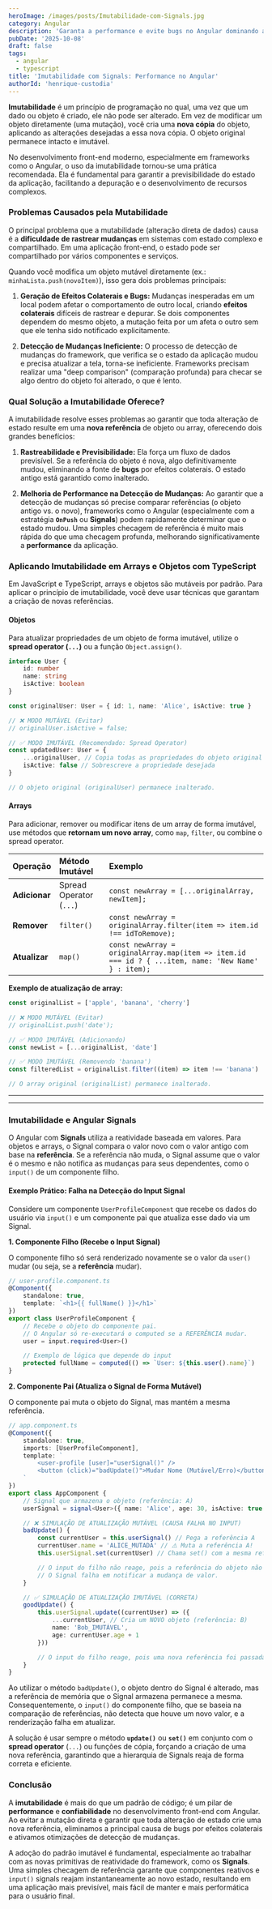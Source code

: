 ```yaml
---
heroImage: /images/posts/Imutabilidade-com-Signals.jpg
category: Angular
description: 'Garanta a performance e evite bugs no Angular dominando a imutabilidade. Entenda como atualizar arrays/objetos e por que ela é crucial para os Signals e Inputs.'
pubDate: '2025-10-08'
draft: false
tags:
  - angular
  - typescript
title: 'Imutabilidade com Signals: Performance no Angular'
authorId: 'henrique-custodia'
---
```



**Imutabilidade** é um princípio de programação no qual, uma vez que um dado ou objeto é criado, ele não pode ser alterado. Em vez de modificar um objeto diretamente (uma mutação), você cria uma **nova cópia** do objeto, aplicando as alterações desejadas a essa nova cópia. O objeto original permanece intacto e imutável.

No desenvolvimento front-end moderno, especialmente em frameworks como o Angular, o uso da imutabilidade tornou-se uma prática recomendada. Ela é fundamental para garantir a previsibilidade do estado da aplicação, facilitando a depuração e o desenvolvimento de recursos complexos.

### Problemas Causados pela Mutabilidade

O principal problema que a mutabilidade (alteração direta de dados) causa é a **dificuldade de rastrear mudanças** em sistemas com estado complexo e compartilhado. Em uma aplicação front-end, o estado pode ser compartilhado por vários componentes e serviços.

Quando você modifica um objeto mutável diretamente (ex.: `minhaLista.push(novoItem)`), isso gera dois problemas principais:

1.  **Geração de Efeitos Colaterais e Bugs:** Mudanças inesperadas em um local podem afetar o comportamento de outro local, criando **efeitos colaterais** difíceis de rastrear e depurar. Se dois componentes dependem do mesmo objeto, a mutação feita por um afeta o outro sem que ele tenha sido notificado explicitamente.

2.  **Detecção de Mudanças Ineficiente:** O processo de detecção de mudanças do framework, que verifica se o estado da aplicação mudou e precisa atualizar a tela, torna-se ineficiente. Frameworks precisam realizar uma "deep comparison" (comparação profunda) para checar se algo dentro do objeto foi alterado, o que é lento.

### Qual Solução a Imutabilidade Oferece?

A imutabilidade resolve esses problemas ao garantir que toda alteração de estado resulte em uma **nova referência** de objeto ou array, oferecendo dois grandes benefícios:

1.  **Rastreabilidade e Previsibilidade:** Ela força um fluxo de dados previsível. Se a referência do objeto é nova, algo definitivamente mudou, eliminando a fonte de **bugs** por efeitos colaterais. O estado antigo está garantido como inalterado.

2.  **Melhoria de Performance na Detecção de Mudanças:** Ao garantir que a detecção de mudanças só precise comparar referências (o objeto antigo vs. o novo), frameworks como o Angular (especialmente com a estratégia **`OnPush`** ou **Signals**) podem rapidamente determinar que o estado mudou. Uma simples checagem de referência é muito mais rápida do que uma checagem profunda, melhorando significativamente a **performance** da aplicação.

### Aplicando Imutabilidade em Arrays e Objetos com TypeScript

Em JavaScript e TypeScript, arrays e objetos são mutáveis por padrão. Para aplicar o princípio de imutabilidade, você deve usar técnicas que garantam a criação de novas referências.

#### Objetos

Para atualizar propriedades de um objeto de forma imutável, utilize o **spread operator (`...`)** ou a função `Object.assign()`.

```typescript
interface User {
	id: number
	name: string
	isActive: boolean
}

const originalUser: User = { id: 1, name: 'Alice', isActive: true }

// ❌ MODO MUTÁVEL (Evitar)
// originalUser.isActive = false;

// ✅ MODO IMUTÁVEL (Recomendado: Spread Operator)
const updatedUser: User = {
	...originalUser, // Copia todas as propriedades do objeto original
	isActive: false // Sobrescreve a propriedade desejada
}

// O objeto original (originalUser) permanece inalterado.
```

#### Arrays

Para adicionar, remover ou modificar itens de um array de forma imutável, use métodos que **retornam um novo array**, como `map`, `filter`, ou combine o spread operator.

| Operação      | Método Imutável         | Exemplo                                                                                              |
| :------------ | :---------------------- | :--------------------------------------------------------------------------------------------------- |
| **Adicionar** | Spread Operator (`...`) | `const newArray = [...originalArray, newItem];`                                                      |
| **Remover**   | `filter()`              | `const newArray = originalArray.filter(item => item.id !== idToRemove);`                             |
| **Atualizar** | `map()`                 | `const newArray = originalArray.map(item => item.id === id ? { ...item, name: 'New Name' } : item);` |

**Exemplo de atualização de array:**

```typescript
const originalList = ['apple', 'banana', 'cherry']

// ❌ MODO MUTÁVEL (Evitar)
// originalList.push('date');

// ✅ MODO IMUTÁVEL (Adicionando)
const newList = [...originalList, 'date']

// ✅ MODO IMUTÁVEL (Removendo 'banana')
const filteredList = originalList.filter((item) => item !== 'banana')

// O array original (originalList) permanece inalterado.
```

---

<Ads />

---

### Imutabilidade e Angular Signals

O Angular com **Signals** utiliza a reatividade baseada em valores. Para objetos e arrays, o Signal compara o valor novo com o valor antigo com base na **referência**. Se a referência não muda, o Signal assume que o valor é o mesmo e não notifica as mudanças para seus dependentes, como o `input()` de um componente filho.

#### Exemplo Prático: Falha na Detecção do Input Signal

Considere um componente `UserProfileComponent` que recebe os dados do usuário via `input()` e um componente pai que atualiza esse dado via um Signal.

**1. Componente Filho (Recebe o Input Signal)**

O componente filho só será renderizado novamente se o valor da `user()` mudar (ou seja, se a **referência** mudar).

```typescript
// user-profile.component.ts
@Component({
	standalone: true,
	template: `<h1>{{ fullName() }}</h1>`
})
export class UserProfileComponent {
	// Recebe o objeto do componente pai.
	// O Angular só re-executará o computed se a REFERÊNCIA mudar.
	user = input.required<User>()

	// Exemplo de lógica que depende do input
	protected fullName = computed(() => `User: ${this.user().name}`)
}
```

**2. Componente Pai (Atualiza o Signal de Forma Mutável)**

O componente pai muta o objeto do Signal, mas mantém a mesma referência.

```typescript
// app.component.ts
@Component({
	standalone: true,
	imports: [UserProfileComponent],
	template: `
		<user-profile [user]="userSignal()" />
		<button (click)="badUpdate()">Mudar Nome (Mutável/Erro)</button>
	`
})
export class AppComponent {
	// Signal que armazena o objeto (referência: A)
	userSignal = signal<User>({ name: 'Alice', age: 30, isActive: true })

	// ❌ SIMULAÇÃO DE ATUALIZAÇÃO MUTÁVEL (CAUSA FALHA NO INPUT)
	badUpdate() {
		const currentUser = this.userSignal() // Pega a referência A
		currentUser.name = 'ALICE_MUTADA' // ⚠️ Muta a referência A!
		this.userSignal.set(currentUser) // Chama set() com a mesma referência A

		// O input do filho não reage, pois a referência do objeto não mudou.
		// O Signal falha em notificar a mudança de valor.
	}

	// ✅ SIMULAÇÃO DE ATUALIZAÇÃO IMUTÁVEL (CORRETA)
	goodUpdate() {
		this.userSignal.update((currentUser) => ({
			...currentUser, // Cria um NOVO objeto (referência: B)
			name: 'Bob_IMUTÁVEL',
			age: currentUser.age + 1
		}))

		// O input do filho reage, pois uma nova referência foi passada.
	}
}
```

Ao utilizar o método `badUpdate()`, o objeto dentro do Signal é alterado, mas a referência de memória que o Signal armazena permanece a mesma. Consequentemente, o `input()` do componente filho, que se baseia na comparação de referências, não detecta que houve um novo valor, e a renderização falha em atualizar.

A solução é usar sempre o método **`update()`** ou **`set()`** em conjunto com o **spread operator** (`...`) ou funções de cópia, forçando a criação de uma nova referência, garantindo que a hierarquia de Signals reaja de forma correta e eficiente.

### Conclusão

A **imutabilidade** é mais do que um padrão de código; é um pilar de **performance** e **confiabilidade** no desenvolvimento front-end com Angular. Ao evitar a mutação direta e garantir que toda alteração de estado crie uma nova referência, eliminamos a principal causa de bugs por efeitos colaterais e ativamos otimizações de detecção de mudanças.

A adoção do padrão imutável é fundamental, especialmente ao trabalhar com as novas primitivas de reatividade do framework, como os **Signals**. Uma simples checagem de referência garante que componentes reativos e `input()` signals reajam instantaneamente ao novo estado, resultando em uma aplicação mais previsível, mais fácil de manter e mais performática para o usuário final.
